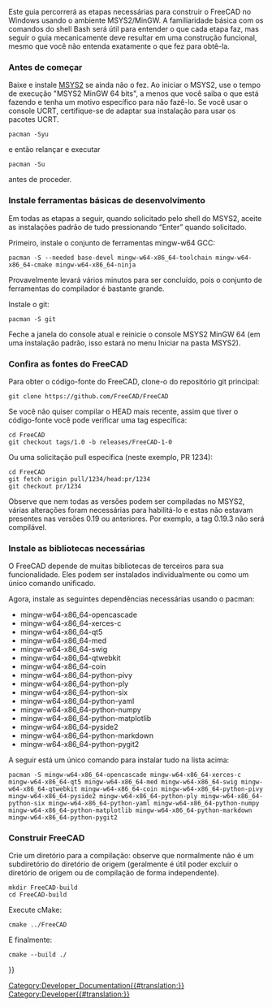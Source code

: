 <languages/>

{{TOCright}}

Este guia percorrerá as etapas necessárias para construir o FreeCAD no Windows usando o ambiente MSYS2/MinGW. A familiaridade básica com os comandos do shell Bash será útil para entender o que cada etapa faz, mas seguir o guia mecanicamente deve resultar em uma construção funcional, mesmo que você não entenda exatamente o que fez para obtê-la.

<span id="Before_you_start"></span>
=== Antes de começar ===

Baixe e instale [https://www.msys2.org MSYS2] se ainda não o fez. Ao iniciar o MSYS2, use o tempo de execução "MSYS2 MinGW 64 bits", a menos que você saiba o que está fazendo e tenha um motivo específico para não fazê-lo. Se você usar o console UCRT, certifique-se de adaptar sua instalação para usar os pacotes UCRT.

<pre>
pacman -Syu
</pre>

e então relançar e executar

<pre>
pacman -Su
</pre>

antes de proceder.

<span id="Install_basic_development_tools"></span>
=== Instale ferramentas básicas de desenvolvimento ===

Em todas as etapas a seguir, quando solicitado pelo shell do MSYS2, aceite as instalações padrão de tudo pressionando “Enter” quando solicitado.

Primeiro, instale o conjunto de ferramentas mingw-w64 GCC:

<pre>
pacman -S --needed base-devel mingw-w64-x86_64-toolchain mingw-w64-x86_64-cmake mingw-w64-x86_64-ninja
</pre>

Provavelmente levará vários minutos para ser concluído, pois o conjunto de ferramentas do compilador é bastante grande.

Instale o git:

<pre>
pacman -S git
</pre>

Feche a janela do console atual e reinicie o console MSYS2 MinGW 64 (em uma instalação padrão, isso estará no menu Iniciar na pasta MSYS2).

<span id="Check_out_the_FreeCAD_sources"></span>
=== Confira as fontes do FreeCAD ===

Para obter o código-fonte do FreeCAD, clone-o do repositório git principal:

<pre>
git clone https://github.com/FreeCAD/FreeCAD
</pre>

Se você não quiser compilar o HEAD mais recente, assim que tiver o código-fonte você pode verificar uma tag específica:

<pre>
cd FreeCAD
git checkout tags/1.0 -b releases/FreeCAD-1-0
</pre>

Ou uma solicitação pull específica (neste exemplo, PR 1234):

<pre>
cd FreeCAD
git fetch origin pull/1234/head:pr/1234
git checkout pr/1234
</pre>

Observe que nem todas as versões podem ser compiladas no MSYS2, várias alterações foram necessárias para habilitá-lo e estas não estavam presentes nas versões 0.19 ou anteriores. Por exemplo, a tag 0.19.3 não será compilável.

<span id="Install_required_libraries"></span>
=== Instale as bibliotecas necessárias ===

O FreeCAD depende de muitas bibliotecas de terceiros para sua funcionalidade. Eles podem ser instalados individualmente ou como um único comando unificado.

Agora, instale as seguintes dependências necessárias usando o pacman:

* mingw-w64-x86_64-opencascade
* mingw-w64-x86_64-xerces-c
* mingw-w64-x86_64-qt5
* mingw-w64-x86_64-med
* mingw-w64-x86_64-swig
* mingw-w64-x86_64-qtwebkit
* mingw-w64-x86_64-coin
* mingw-w64-x86_64-python-pivy
* mingw-w64-x86_64-python-ply
* mingw-w64-x86_64-python-six
* mingw-w64-x86_64-python-yaml
* mingw-w64-x86_64-python-numpy
* mingw-w64-x86_64-python-matplotlib
* mingw-w64-x86_64-pyside2
* mingw-w64-x86_64-python-markdown
* mingw-w64-x86_64-python-pygit2

A seguir está um único comando para instalar tudo na lista acima:

<pre>
pacman -S mingw-w64-x86_64-opencascade mingw-w64-x86_64-xerces-c mingw-w64-x86_64-qt5 mingw-w64-x86_64-med mingw-w64-x86_64-swig mingw-w64-x86_64-qtwebkit mingw-w64-x86_64-coin mingw-w64-x86_64-python-pivy mingw-w64-x86_64-pyside2 mingw-w64-x86_64-python-ply mingw-w64-x86_64-python-six mingw-w64-x86_64-python-yaml mingw-w64-x86_64-python-numpy mingw-w64-x86_64-python-matplotlib mingw-w64-x86_64-python-markdown mingw-w64-x86_64-python-pygit2
</pre>

<span id="Build_FreeCAD"></span>
=== Construir FreeCAD ===

Crie um diretório para a compilação: observe que normalmente não é um subdiretório do diretório de origem (geralmente é útil poder excluir o diretório de origem ou de compilação de forma independente).

<pre>
mkdir FreeCAD-build
cd FreeCAD-build
</pre>

Execute cMake:

<pre>
cmake ../FreeCAD
</pre>

E finalmente:

<pre>
cmake --build ./
</pre>


{{Userdocnavi{{#translation:}}}}
[[Category:Developer_Documentation{{#translation:}}]]
[[Category:Developer{{#translation:}}]]
